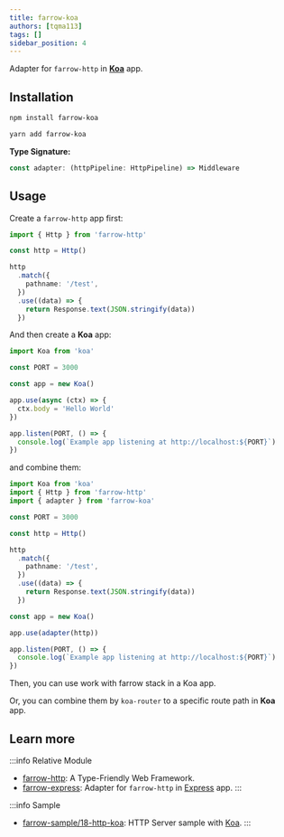 ```yaml
---
title: farrow-koa
authors: [tqma113]
tags: []
sidebar_position: 4
---
```



Adapter for `farrow-http` in **[Koa](https://github.com/koajs/koa)** app.

## Installation

<Tabs groupId="package-tool">
<TabItem value="npm" label="npm">

```bash
npm install farrow-koa
```

</TabItem>
<TabItem value="yarn" label="Yarn" default>

```bash
yarn add farrow-koa
```

</TabItem>
</Tabs>

**Type Signature:**

```ts
const adapter: (httpPipeline: HttpPipeline) => Middleware
```

## Usage

Create a `farrow-http` app first:

```ts
import { Http } from 'farrow-http'

const http = Http()

http
  .match({
    pathname: '/test',
  })
  .use((data) => {
    return Response.text(JSON.stringify(data))
  })
```

And then create a **Koa** app:

```ts
import Koa from 'koa'

const PORT = 3000

const app = new Koa()

app.use(async (ctx) => {
  ctx.body = 'Hello World'
})

app.listen(PORT, () => {
  console.log(`Example app listening at http://localhost:${PORT}`)
})
```

and combine them:

```ts
import Koa from 'koa'
import { Http } from 'farrow-http'
import { adapter } from 'farrow-koa'

const PORT = 3000

const http = Http()

http
  .match({
    pathname: '/test',
  })
  .use((data) => {
    return Response.text(JSON.stringify(data))
  })

const app = new Koa()

app.use(adapter(http))

app.listen(PORT, () => {
  console.log(`Example app listening at http://localhost:${PORT}`)
})
```

Then, you can use work with farrow stack in a Koa app.

Or, you can combine them by `koa-router` to a specific route path in **Koa** app.

## Learn more

:::info Relative Module
* [farrow-http](./02-farrow-http.mdx): A Type-Friendly Web Framework.
* [farrow-express](./04-farrow-express.mdx): Adapter for `farrow-http` in [Express](https://github.com/expressjs/express) app.
:::

:::info Sample
* [farrow-sample/18-http-koa](https://github.com/tqma113/farrow-sample/tree/main/samples/18-http-koa): HTTP Server sample with [Koa](https://github.com/koajs/koa).
:::
